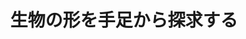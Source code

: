﻿---
title: "生物の形を手足から探求する"
category: "生命理工"
vol: "67"
interviewee: "田中 幹子"
url: ""
tags: []
pdf: "67-3-tanaka.pdf"
facephoto: ""
career: ""
preface: "さまざまな生物種の間にある形の違いは何に由 来するのか。その原因についての洞察は、生命現 象のより深い理解につながり、また発生異常の予 防などにも応用できる有用なものである。 田中先生はさまざまな動物の手足の発生を研究 することで、脊椎動物の形態がつくられる際の法 則を調べようとしている。先生は、研究する上で 役立つと思われた多くの手法を次々に取り入れて いるため、その研究内容は多岐にわたっている。 これまでの先生の研究の軌跡と先生が現在行って いる研究の一端を具体的に紹介しよう。"
---
